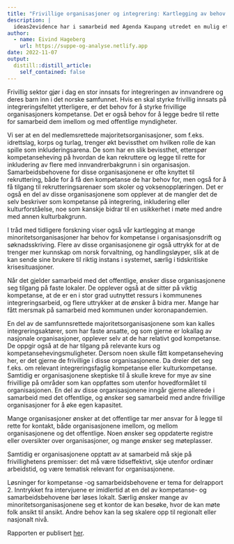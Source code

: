 ```yaml
---
title: "Frivillige organisasjoner og integrering: Kartlegging av behov for kompetanse og samarbeid"
description: |
  ideas2evidence har i samarbeid med Agenda Kaupang utredet en mulig etablering av kompetansesenter for frivillig innsats på integreringsfeltet, på oppdrag fra IMDi. I delrapport 1 så vi nærmere på hvilke behov frivilligheten har.
author:
  - name: Eivind Hageberg
    url: https://suppe-og-analyse.netlify.app
date: 2022-11-07
output:
  distill::distill_article:
    self_contained: false
---
```


Frivillig sektor gjør i dag en stor innsats for integreringen av innvandrere og deres barn inn i det norske samfunnet. Hvis en skal styrke frivillig innsats på integreringsfeltet ytterligere, er det behov for å styrke frivillige organisasjoners kompetanse. Det er også behov for å legge bedre til rette for samarbeid dem imellom og med offentlige myndigheter.

Vi ser at en del medlemsrettede majoritetsorganisasjoner, som f.eks. idrettslag, korps og turlag, trenger økt bevissthet om hvilken rolle de kan spille som inkluderingsarena. De som har en slik bevissthet, etterspør kompetanseheving på hvordan de kan rekruttere og legge til rette for inkludering av flere med innvandrerbakgrunn i sin organisasjon. Samarbeidsbehovene for disse organisasjonene er ofte knyttet til rekruttering, både for å få den kompetanse de har behov for, men også for å få tilgang til rekrutteringsarenaer som skoler og voksenopplæringen. Det er også en del av disse organisasjonene som opplever at de mangler det de selv beskriver som kompetanse på integrering, inkludering eller kulturforståelse, noe som kanskje bidrar til en usikkerhet i møte med andre med annen kulturbakgrunn.

I tråd med tidligere forskning viser også vår kartlegging at mange minoritetsorganisasjoner har behov for kompetanse i organisasjonsdrift og søknadsskriving. Flere av disse organisasjonene gir også uttrykk for at de trenger mer kunnskap om norsk forvaltning, og handlingsløyper, slik at de kan sende sine brukere til riktig instans i systemet, særlig i tidskritiske krisesituasjoner.

Når det gjelder samarbeid med det offentlige, ønsker disse organisasjonene seg tilgang på faste lokaler. De opplever også at de sitter på viktig kompetanse, at de er en i stor grad uutnyttet ressurs i kommunenes integreringsarbeid, og flere uttrykker at de ønsker å bidra mer. Mange har fått mersmak på samarbeid med kommunen under koronapandemien.

En del av de samfunnsrettede majoritetsorganisasjonene som kan kalles integreringsaktører, som har faste ansatte, og som gjerne er lokallag av nasjonale organisasjoner, opplever selv at de har relativt god kompetanse. De oppgir også at de har tilgang på relevante kurs og kompetansehevingsmuligheter. Dersom noen skulle fått kompetanseheving her, er det gjerne de frivillige i disse organisasjonene. Da dreier det seg f.eks. om relevant integreringsfaglig kompetanse eller kulturkompetanse. Samtidig er organisasjonene skeptiske til å skulle kreve for mye av sine frivillige på områder som kan oppfattes som utenfor hovedformålet til organisasjonen. En del av disse organisasjonene inngår gjerne allerede i samarbeid med det offentlige, og ønsker seg samarbeid med andre frivillige organisasjoner for å øke egen kapasitet.

Mange organisasjoner ønsker at det offentlige tar mer ansvar for å legge til rette for kontakt, både organisasjonene imellom, og mellom organisasjonene og det offentlige. Noen ønsker seg oppdaterte registre eller oversikter over organisasjoner, og mange ønsker seg møteplasser.

Samtidig er organisasjonene opptatt av at samarbeid må skje på frivillighetens premisser: det må være tidseffektivt, skje utenfor ordinær arbeidstid, og være tematisk relevant for organisasjonene.

Løsninger for kompetanse -og samarbeidsbehovene er tema for delrapport 2. Inntrykket fra intervjuene er imidlertid at en del av kompetanse- og samarbeidsbehovene bør løses lokalt. Særlig ønsker mange av minoritetsorganisasjonene seg et kontor de kan besøke, hvor de kan møte folk ansikt til ansikt. Andre behov kan la seg skalere opp til regionalt eller nasjonalt nivå.

Rapporten er publisert [her](https://ideas2evidence.com/publications/frivillige-organisasjoner-og-integrering-delrapport-1-kartlegging-av-behov-kompetanse).